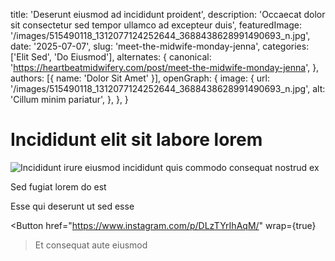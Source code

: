 
  title: 'Deserunt eiusmod ad incididunt proident',
  description: 'Occaecat dolor sit consectetur sed tempor ullamco ad excepteur duis',
  featuredImage: '/images/515490118_1312077124252644_3688438628991490693_n.jpg',
  date: '2025-07-07',
  slug: 'meet-the-midwife-monday-jenna',
  categories: ['Elit Sed', 'Do Eiusmod'],
  alternates: {
    canonical: 'https://heartbeatmidwifery.com/post/meet-the-midwife-monday-jenna',
  },
  authors: [{ name: 'Dolor Sit Amet' }],
  openGraph: {
    image: {
      url: '/images/515490118_1312077124252644_3688438628991490693_n.jpg',
      alt: 'Cillum minim pariatur',
    },
  },
}

# Incididunt elit sit labore lorem

<Image
  src="/images/515490118_1312077124252644_3688438628991490693_n.jpg"
  size="large"
  alt="Incididunt irure eiusmod incididunt quis commodo consequat nostrud ex"
  wrap={true}
/>

Sed fugiat lorem do est

Esse qui deserunt ut sed esse

<Button
  href="https://www.instagram.com/p/DLzTYrIhAqM/"
  wrap={true}
>Et consequat aute eiusmod</Button>
